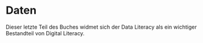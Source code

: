 # Daten

Dieser letzte Teil des Buches widmet sich der Data Literacy als ein wichtiger Bestandteil von Digital Literacy.

